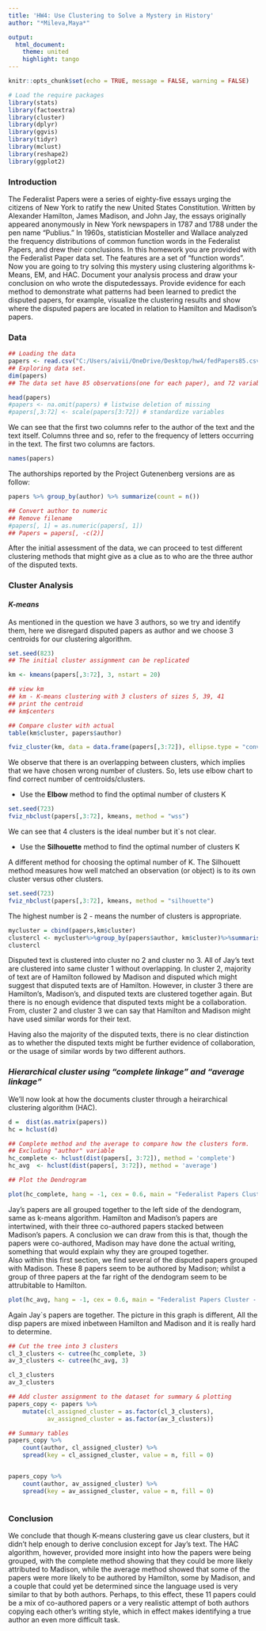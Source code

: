 ---
title: 'HW4: Use Clustering to Solve a Mystery in History'
author: "*Mileva,Maya*"

output:
  html_document:
    theme: united
    highlight: tango
---

```{r setup, include=FALSE}
knitr::opts_chunk$set(echo = TRUE, message = FALSE, warning = FALSE)
```

```{r include=FALSE, echo=FALSE}
# Load the require packages
library(stats)
library(factoextra)
library(cluster)
library(dplyr)
library(ggvis)
library(tidyr)
library(mclust)
library(reshape2)
library(ggplot2)
```
### **Introduction**

The Federalist Papers were a series of eighty-five essays urging the citizens of New York to
ratify the new United States Constitution. Written by Alexander Hamilton, James Madison, and
John Jay, the essays originally appeared anonymously in New York newspapers in 1787 and
1788 under the pen name "Publius." In 1960s, statistician Mosteller and Wallace analyzed the frequency distributions of common function words in the Federalist Papers, and drew their conclusions. In this homework you are provided with the Federalist Paper data set. The features are a set of “function words”.  
Now you are going to try solving this mystery using clustering algorithms k-Means, EM, and HAC. Document your analysis process and draw your conclusion on who wrote the disputedessays. Provide evidence for each method to demonstrate what patterns had been learned to
predict the disputed papers, for example, visualize the clustering results and show where the
disputed papers are located in relation to Hamilton and Madison's papers. 

### **Data**

```{r}
## Loading the data
papers <- read.csv("C:/Users/aivii/OneDrive/Desktop/hw4/fedPapers85.csv")
## Exploring data set.
dim(papers)
## The data set have 85 observations(one for each paper), and 72 variables

```
```{r include=FALSE}
head(papers)
#papers <- na.omit(papers) # listwise deletion of missing
#papers[,3:72] <- scale(papers[3:72]) # standardize variables
```

We can see that the first two columns refer to the author of the text and the text itself. Columns three and so, refer to the frequency of letters occurring in the text. The first two columns are factors.
```{r}
names(papers)

```

The authorships reported by the Project Gutenenberg versions are as follow:
```{r}
papers %>% group_by(author) %>% summarize(count = n())

```

```{r, include = FALSE}
## Convert author to numeric
## Remove filename
#papers[, 1] = as.numeric(papers[, 1])
## Papers = papers[, -c(2)]

```

After the initial assessment of the data, we can proceed to test different clustering methods that might give as a clue as to who are the three author of the disputed texts.

### **Cluster Analysis**

#### ***K-means***

As mentioned in the question we have 3 authors, so we try and identify them, here we disregard disputed papers as author and we choose 3 centroids for our clustering algorithm. 


```{r}

set.seed(823)
## The initial cluster assignment can be replicated

km <- kmeans(papers[,3:72], 3, nstart = 20)

## view km
## km - K-means clustering with 3 clusters of sizes 5, 39, 41
## print the centroid
## km$centers

## Compare cluster with actual 
table(km$cluster, papers$author)

fviz_cluster(km, data = data.frame(papers[,3:72]), ellipse.type = "convex") + theme_minimal()
```

We observe that there is an overlapping between clusters, which implies that we have chosen wrong number of clusters. So, lets use elbow chart to find correct number of centroids/clusters.


* Use the __Elbow__ method to find the optimal number of clusters K 


```{r}
set.seed(723)
fviz_nbclust(papers[,3:72], kmeans, method = "wss")
```

We can see that 4 clusters is the ideal number but it`s not clear.


* Use the __Silhouette__ method to find the optimal number of clusters K 


A different method for choosing the optimal number of K. The Silhouett method measures how well matched an observation (or object) is to its own cluster versus other clusters. 

```{r}
set.seed(723)
fviz_nbclust(papers[,3:72], kmeans, method = "silhouette")
```

The highest number is 2 - means the number of clusters is appropriate.

```{r}
mycluster = cbind(papers,km$cluster)
clustercl <- mycluster%>%group_by(papers$author, km$cluster)%>%summarise(number = n())
clustercl
```

Disputed text is clustered into cluster no 2 and cluster no 3. All of Jay’s text are clustered into same cluster 1 without overlapping. In cluster 2, majority of text are of Hamilton followed by Madison and disputed which might suggest that disputed texts are of Hamilton. However, in cluster 3 there are Hamilton’s, Madison’s, and disputed texts are clustered together again. But there is no enough evidence that disputed texts might be a collaboration. From, cluster 2 and cluster 3 we can say that Hamilton and Madison might have used similar words for their text. 

Having also the majority of the disputed texts, there is no clear distinction as to whether the disputed texts might be further evidence of collaboration, or the usage of similar words by two different authors.


### ***Hierarchical cluster using "complete linkage" and "average linkage"***

We'll now look at how the documents cluster through a heirarchical clustering algorithm (HAC).

```{r}
d =  dist(as.matrix(papers))
hc = hclust(d)

## Complete method and the average to compare how the clusters form. 
## Excluding "author" variable
hc_complete <- hclust(dist(papers[, 3:72]), method = 'complete')
hc_avg  <- hclust(dist(papers[, 3:72]), method = 'average')

## Plot the Dendrogram

plot(hc_complete, hang = -1, cex = 0.6, main = "Federalist Papers Cluster - Complete", label = papers$author)

```

Jay's papers are all grouped together to the left side of the dendogram, same as k-means algorithm. Hamilton and Madison's papers are intertwined, with their three co-authored papers stacked between Madison's papers. A conclusion we can draw from this is that, though the papers were co-authored, Madison may have done the actual writing, something that would explain why they are grouped together.  
Also within this first section, we find several of the disputed papers grouped with Madison. These 8 papers seem to be authored by Madison; whilst a group of three papers at the far right of the dendogram seem to be attrubitable to Hamilton.  

```{r}
plot(hc_avg, hang = -1, cex = 0.6, main = "Federalist Papers Cluster - Average", label = papers$author)
```

Again Jay`s papers are together. The picture in this graph is different, All the disp papers are mixed inbetween Hamilton and Madison and it is really hard to determine.

```{r}
## Cut the tree into 3 clusters
cl_3_clusters <- cutree(hc_complete, 3)
av_3_clusters <- cutree(hc_avg, 3)

cl_3_clusters
av_3_clusters
```
```{r}
## Add cluster assignment to the dataset for summary & plotting
papers_copy <- papers %>% 
    mutate(cl_assigned_cluster = as.factor(cl_3_clusters),
           av_assigned_cluster = as.factor(av_3_clusters))

## Summary tables
papers_copy %>% 
    count(author, cl_assigned_cluster) %>% 
    spread(key = cl_assigned_cluster, value = n, fill = 0)


papers_copy %>% 
    count(author, av_assigned_cluster) %>% 
    spread(key = av_assigned_cluster, value = n, fill = 0)



```


### **Conclusion**

We conclude that though K-means clustering gave us clear clusters, but it didn’t help enough to derive conclusion except for Jay’s text. The HAC algorithm, however, provided more insight into how the papers were being grouped, with the complete method showing that they could be more likely attributed to Madison, while the average method showed that some of the papers were more likely to be authored by Hamilton, some by Madison, and a couple that could yet be determined since the language used is very similar to that by both authors.
Perhaps, to this effect, these 11 papers could be a mix of co-authored papers or a very realistic attempt of both authors copying each other’s writing style, which in effect makes identifying a true author an even more difficult task.


